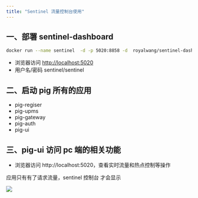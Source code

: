 ```yaml
---
title: "Sentinel 流量控制台使用"
---
```


## 一、部署 sentinel-dashboard


```bash
docker run --name sentinel  -d -p 5020:8858 -d  royalwang/sentinel-dashboard:1.8.4
```



+ 浏览器访问 [http://localhost:5020](http://localhost:5020)
+ 用户名/密码 sentinel/sentinel



## 二、启动 pig 所有的应用


+  pig-regiser 
+  pig-upms 
+  pig-gateway 
+  pig-auth 
+  pig-ui 



## 三、pig-ui 访问 pc 端的相关功能


+ 浏览器访问 http://localhost:5020，查看实时流量和热点控制等操作



应用只有有了请求流量，sentinel 控制台 才会显示



![](https://minio.pigx.top/oss/202312/1701844199.png)

